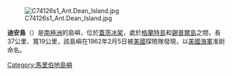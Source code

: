 [[Image:C74126s1_Ant.Dean_Island.jpg|thumb]]

'''迪安島'''（{{lang-en|Dean Island}}）是[[南極洲|南極洲]]的島嶼，位於[[蓋茨冰架|蓋茨冰架]]，處於[[格蘭特島|格蘭特島]]和[[錫普爾島|錫普爾島]]之間，長37公里、寬19公里，該島嶼在1962年2月5日被[[美國|美國]]探險隊發現，以[[美國海軍|美國海軍]]准尉命名。

{{coord|74|30|S|127|35|W|display=title|source:GNIS}}

{{DEFAULTSORT:Dean Island}}
[[Category:馬里伯地島嶼|Category:馬里伯地島嶼]]


{{MarieByrdLand-geo-stub}}